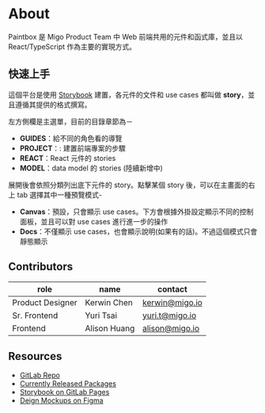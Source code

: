 
<Meta title="Guides/About" />

# About

Paintbox 是 Migo Product Team 中 Web 前端共用的元件和函式庫，並且以 React/TypeScript 作為主要的實現方式。

## 快速上手

這個平台是使用 [Storybook](https://storybook.js.org/) 建置，各元件的文件和 use cases 都叫做 **story**，並且遵循其提供的格式撰寫。

左方側欄是主選單，目前的目錄章節為－
- **GUIDES**：給不同的角色看的導覽
- **PROJECT**：: 建置前端專案的步驟
- **REACT**：React 元件的 stories
- **MODEL**：data model 的 stories
(陸續新增中)

展開後會依照分類列出底下元件的 story。點擊某個 story 後，可以在主畫面的右上 tab 選擇其中一種預覽模式-
- **Canvas**：預設，只會顯示 use cases。下方會根據外掛設定顯示不同的控制面板，並且可以對 use cases 進行進一步的操作
- **Docs**：不僅顯示 use cases，也會顯示說明(如果有的話)。不過這個模式只會靜態顯示

## Contributors

| role | name | contact |
| ---  | ---  | --- |
| Product Designer | Kerwin Chen | kerwin@migo.io | 
| Sr. Frontend | Yuri Tsai   |  yuri.t@migo.io |
| Frontend | Alison Huang | alison@migo.io |

## Resources

- [GitLab Repo](https://gitlab.migoinc.com/migotv/paintbox)
- [Currently Released Packages](https://gitlab.migoinc.com/migotv/paintbox/-/packages)
- [Storybook on GitLab Pages](https://migotv.migoinc.io/paintbox)
- [Deign Mockups on Figma](https://www.figma.com/file/Sv8VnmaINqyDQcpdO3cz5M/%F0%9F%96%A5-Foundation)
